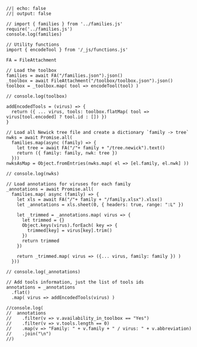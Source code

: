 ```ojs
//| echo: false
//| output: false

// import { families } from '../families.js'
require('../families.js')
console.log(families)

// Utility functions
import { encodeTool } from '/_js/functions.js'

FA = FileAttachment

// Load the toolbox
families = await FA("/families.json").json()
_toolbox = await FileAttachment("/toolbox/toolbox.json").json()
toolbox = _toolbox.map( tool => encodeTool(tool) )

// console.log(toolbox)

addEncodedTools = (virus) => {
  return ({ ... virus, tools: toolbox.flatMap( tool => virus[tool.encoded] ? tool.id : []) }) 
}

// Load all Newick tree file and create a dictionary `family -> tree`
nwks = await Promise.all(
  families.map(async (family) => { 
    let tree = await FA("/"+ family + "/tree.newick").text()
    return ({ family: family, nwk: tree })
  }))
nwksAsMap = Object.fromEntries(nwks.map( el => [el.family, el.nwk] ))

// console.log(nwks)

// Load annotations for viruses for each family
_annotations = await Promise.all(
  families.map( async (family) => {
    let xls = await FA("/"+ family + "/family.xlsx").xlsx()
    let _annotations = xls.sheet(0, { headers: true, range: ":L" })

    let _trimmed = _annotations.map( virus => {
      let trimmed = {}
      Object.keys(virus).forEach( key => {
        trimmed[key] = virus[key].trim()
      })
      return trimmed
    })

    return _trimmed.map( virus => ({... virus, family: family }) )
  }))

// console.log(_annotations)

// Add tools information, just the list of tools ids
annotations = _annotations
  .flat()
  .map( virus => addEncodedTools(virus) )

//console.log(
//  annotations
//    .filter(v => v.availability_in_toolbox == "Yes")
//    .filter(v => v.tools.length == 0)
//    .map(v => "Family: " + v.family + " / virus: " + v.abbreviation)
//    .join("\n")
//)

```
